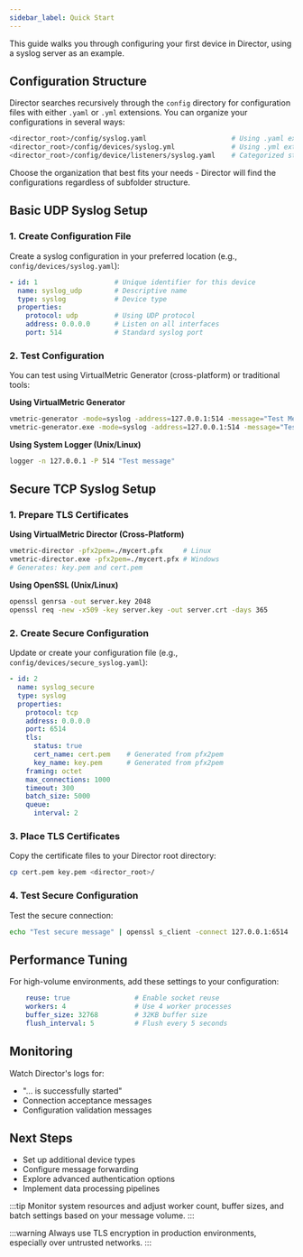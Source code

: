 ```yaml
---
sidebar_label: Quick Start
---
```


This guide walks you through configuring your first device in Director, using a syslog server as an example.

## Configuration Structure

Director searches recursively through the `config` directory for configuration files with either `.yaml` or `.yml` extensions. You can organize your configurations in several ways:

```bash
<director_root>/config/syslog.yaml                     # Using .yaml extension
<director_root>/config/devices/syslog.yml              # Using .yml extension
<director_root>/config/device/listeners/syslog.yaml    # Categorized structure
```

Choose the organization that best fits your needs - Director will find the configurations regardless of subfolder structure.

## Basic UDP Syslog Setup

### 1. Create Configuration File
Create a syslog configuration in your preferred location (e.g., `config/devices/syslog.yaml`):

```yaml
- id: 1                   # Unique identifier for this device
  name: syslog_udp        # Descriptive name
  type: syslog            # Device type
  properties:             
    protocol: udp         # Using UDP protocol
    address: 0.0.0.0      # Listen on all interfaces
    port: 514             # Standard syslog port
```

### 2. Test Configuration
You can test using VirtualMetric Generator (cross-platform) or traditional tools:

**Using VirtualMetric Generator**
```bash
vmetric-generator -mode=syslog -address=127.0.0.1:514 -message="Test Message"     # Linux
vmetric-generator.exe -mode=syslog -address=127.0.0.1:514 -message="Test Message" # Windows
```

**Using System Logger (Unix/Linux)**
```bash
logger -n 127.0.0.1 -P 514 "Test message"
```

## Secure TCP Syslog Setup

### 1. Prepare TLS Certificates

**Using VirtualMetric Director (Cross-Platform)**
```bash
vmetric-director -pfx2pem=./mycert.pfx     # Linux
vmetric-director.exe -pfx2pem=./mycert.pfx # Windows
# Generates: key.pem and cert.pem
```

**Using OpenSSL (Unix/Linux)**
```bash
openssl genrsa -out server.key 2048
openssl req -new -x509 -key server.key -out server.crt -days 365
```

### 2. Create Secure Configuration
Update or create your configuration file (e.g., `config/devices/secure_syslog.yaml`):

```yaml
- id: 2
  name: syslog_secure
  type: syslog
  properties:
    protocol: tcp
    address: 0.0.0.0
    port: 6514
    tls:
      status: true
      cert_name: cert.pem    # Generated from pfx2pem
      key_name: key.pem      # Generated from pfx2pem
    framing: octet
    max_connections: 1000
    timeout: 300
    batch_size: 5000
    queue:
      interval: 2
```

### 3. Place TLS Certificates
Copy the certificate files to your Director root directory:
```bash
cp cert.pem key.pem <director_root>/
```

### 4. Test Secure Configuration
Test the secure connection:
```bash
echo "Test secure message" | openssl s_client -connect 127.0.0.1:6514
```

## Performance Tuning

For high-volume environments, add these settings to your configuration:

```yaml
    reuse: true                # Enable socket reuse
    workers: 4                 # Use 4 worker processes
    buffer_size: 32768         # 32KB buffer size
    flush_interval: 5          # Flush every 5 seconds
```

## Monitoring

Watch Director's logs for:
- "... is successfully started"
- Connection acceptance messages
- Configuration validation messages

## Next Steps

- Set up additional device types
- Configure message forwarding
- Explore advanced authentication options
- Implement data processing pipelines

:::tip
Monitor system resources and adjust worker count, buffer sizes, and batch settings based on your message volume.
:::

:::warning
Always use TLS encryption in production environments, especially over untrusted networks.
:::